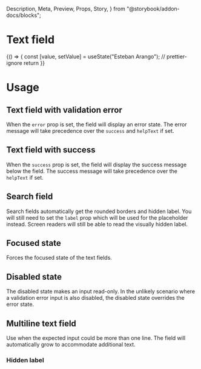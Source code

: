   Description,
  Meta,
  Preview,
  Props,
  Story,
} from "@storybook/addon-docs/blocks";

<Meta component={TextField} title="Components / Forms / Text field" />

# Text field

<Description of={TextField} />

<Preview withToolbar>
  <Story name="Text field">
    {() => {
      const [value, setValue] = useState("Esteban Arango");
      // prettier-ignore
      return <TextField helpText="Help me out" label="Name" required value={value} onChange={setValue} />
    }}
  </Story>
</Preview>

<Props of={TextField} />

# Usage

## Text field with validation error

When the `error` prop is set, the field will display an error state. The error message
will take precedence over the `success` and `helpText` if set.

<Preview>
  <Story name="Text field with validation error">
    <TextField
      error="Name can't be empty"
      helpText="Help me out"
      label="Name" // not shown
      required // not shown
      success="Saved"
    />
  </Story>
</Preview>

## Text field with success

When the `success` prop is set, the field will display the success message below the
field. The success message will take precedence over the `helpText` if set.

<Preview>
  <Story name="Text field with success">
    <TextField
      helpText="Help me out"
      label="Name"
      success="Saved" // not shown
    />
  </Story>
</Preview>

## Search field

Search fields automatically get the rounded borders and hidden label. You will still need
to set the `label` prop which will be used for the placeholder instead. Screen readers
will still be able to read the visually hidden label.

<Preview>
  <Story name="Search field">
    <TextField label="Search" type="search" />
  </Story>
</Preview>

## Focused state

Forces the focused state of the text fields.

<Preview>
  <Story name="Focused">
    <Stack vertical>
      <TextField focused label="Name" />
      <TextField error="Bad news" focused label="Name" />
      <TextField focused label="Search" type="search" />
    </Stack>
  </Story>
</Preview>

## Disabled state

The disabled state makes an input read-only. In the unlikely scenario where a validation
error input is also disabled, the disabled state overrides the error state.

<Preview>
  <Story name="Disabled">
    <Stack distribution="equalSpacingAround" vertical>
      <TextField
        disabled
        focused
        label="Input with a value"
        value="Hello, world"
      />
      <TextField
        disabled
        error="Username can't be empty"
        focused
        helpText="Choose a unique username"
        label="Username (with error)"
      />
      <TextField disabled focused label="Search" type="search" />
    </Stack>
  </Story>
</Preview>

## Multiline text field

Use when the expected input could be more than one line. The field will automatically grow
to accommodate additional text.

<Preview>
  <Story name="Multiline">
    <Stack vertical>
      <TextField
        helpText="Be as detailed as possible"
        label="Default multiline"
        multiline
      />
      <TextField label="Multiline set to a number" multiline={3} />
      <TextField
        error="Enter a valid address"
        label="Error multiline"
        multiline
      />
      <TextField
        disabled
        label="Disabled multiline"
        multiline
        value={`The default rows attribute is set to 2
but this textarea has an initial value
which will resize itself to fit
all four rows`}
      />
    </Stack>
  </Story>
</Preview>

### Hidden label

<Preview>
  <Story name="Hidden label">
    <TextField label="Name" labelHidden />
  </Story>
</Preview>
